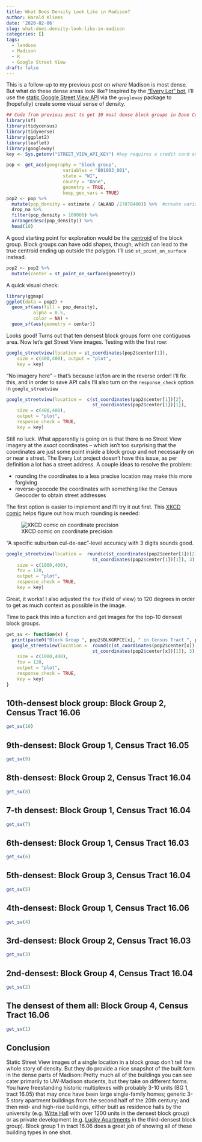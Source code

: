 ```yaml
---
title: What Does Density Look Like in Madison?
author: Harald Kliems
date: '2020-02-06'
slug: what-does-density-look-like-in-madison
categories: []
tags:
  - landuse
  - Madison
  - R
  - Google Street View
draft: false
---
```


This is a follow-up to my previous post on *where* Madison is most dense. But what do these dense areas look like? Inspired by the ["Every Lot" bot]( http://fakeisthenewreal.org/everylot/), I'll use the [static Google Street View API](https://developers.google.com/maps/documentation/streetview/intro) via the `googleway` package to (hopefully) create some visual sense of density. 
```r
## Code from previous post to get 10 most dense block groups in Dane County
library(sf)
library(tidycensus)
library(tidyverse)
library(ggplot2)
library(leaflet)
library(googleway)
key <- Sys.getenv("STREET_VIEW_API_KEY") #key requires a credit card on file

pop <- get_acs(geography = "block group", 
                     variables = "B01003_001", 
                     state = "WI",
                     county = "Dane",
                     geometry = TRUE,
                     keep_geo_vars = TRUE)
pop2 <- pop %>% 
  mutate(pop_density = estimate / (ALAND /27878400)) %>%  #create variable for population density
  drop_na %>%
  filter(pop_density > 100000) %>% 
  arrange(desc(pop_density)) %>% 
  head(10)
```

A good starting point for exploration would be the [centroid](https://en.wikipedia.org/wiki/Centroid#Of_a_polygon) of the block group. Block groups can have odd shapes, though, which can lead to the true centroid ending up outside the polygon. I'll use `st_point_on_surface` instead.

```r
pop2 <- pop2 %>% 
  mutate(center = st_point_on_surface(geometry))
```

A quick visual check:
```r
library(ggmap)
ggplot(data = pop2) +
  geom_sf(aes(fill = pop_density), 
          alpha = 0.5,
          color = NA) +
  geom_sf(aes(geometry = center))
```

Looks good! Turns out that ten densest block groups form one contiguous area. Now let's get Street View images. Testing with the first row:

```r
google_streetview(location = st_coordinates(pop2$center[1]),
    size = c(400,400), output = "plot",
    key = key)
```

"No imagery here" -- that's because lat/lon are in the reverse order! I'll fix this, and in order to save API calls I'll also turn on the `response_check` option in `google_streetview`


```r
google_streetview(location =  c(st_coordinates(pop2$center[1])[2],
                                st_coordinates(pop2$center[1])[1]),
    size = c(400,400), 
    output = "plot",
    response_check = TRUE,
    key = key)
```

Still no luck. What apparently is going on is that there is no Street View imagery at the *exact* coordinates -- which isn't too surprising that the coordinates are just some point inside a block group and not necessarily on or near a street. The Every Lot project doesn't have this issue, as per definition a lot has a street address. A couple ideas to resolve the problem:

* rounding the coordinates to a less precise location may make this more forgiving
* reverse-geocode the coordinates with something like the Census Geocoder to obtain street addresses

The first option is easier to implement and I'll try it out first. This [XKCD comic](https://www.explainxkcd.com/wiki/index.php/2170:_Coordinate_Precision) helps figure out how much rounding is needed:

![XKCD comic on coordinate precision](https://www.explainxkcd.com/wiki/images/8/88/coordinate_precision.png)

"A specific suburban cul-de-sac"-level accuracy with 3 digits sounds good.

```r
google_streetview(location =  round(c(st_coordinates(pop2$center[1])[2],
                                st_coordinates(pop2$center[1])[1]), 3),
    size = c(1000,400), 
    fov = 120,
    output = "plot",
    response_check = TRUE,
    key = key)
```

Great, it works! I also adjusted the `fov` (field of view) to 120 degrees in order to get as much context as possible in the image.

Time to pack this into a function and get images for the top-10 densest block groups.

```r

get_sv <- function(x) {
  print(paste0("Block Group ", pop2$BLKGRPCE[x], " in Census Tract ", pop2$TRACTCE[x], " has a population density of ", round(pop2$pop_density[x], 0), " people per square mile and it looks like so:"))
  google_streetview(location =  round(c(st_coordinates(pop2$center[x])[2],
                                st_coordinates(pop2$center[x])[1]), 3),
    size = c(1000,400), 
    fov = 120,
    output = "plot",
    response_check = TRUE,
    key = key)
}
```

## 10th-densest block group: Block Group 2, Census Tract 16.06

```r
get_sv(10)
```

## 9th-densest: Block Group 1, Census Tract 16.05

```r
get_sv(9)
```


## 8th-densest: Block Group 2, Census Tract 16.04
```r
get_sv(8)
```

## 7-th densest: Block Group 1, Census Tract 16.04
```r
get_sv(7)
```

## 6th-densest: Block Group 1, Census Tract 16.03
```r
get_sv(6)
```

## 5th-densest: Block Group 3, Census Tract 16.04
```r
get_sv(5)
```

## 4th-densest: Block Group 1, Census Tract 16.06
```r
get_sv(4)
```

## 3rd-densest: Block Group 2, Census Tract 16.03
```r
get_sv(3)
```

## 2nd-densest: Block Group 4, Census Tract 16.04
```r
get_sv(2)
```

## The densest of them all: Block Group 4, Census Tract 16.06
```r
get_sv(1)
```

## Conclusion
Static Street View images of a single location in a block group don't tell the whole story of density. But they do provide a nice snapshot of the built form in the dense parts of Madison: Pretty much all of the buildings you can see cater primarily to UW-Madison students, but they take on different forms. You have freestanding historic multiplexes with probably 3-10 units (BG 1, tract 16.05) that may once have been large single-family homes; generic 3-5 story apartment buildings from the second half of the 20th century; and then mid- and high-rise buildings, either built as residence halls by the university (e.g. [Witte Hall](https://www.housing.wisc.edu/residence-halls/witte/) with over 1200 units in the densest block group) or as private development (e.g. [Lucky Apartments](https://lucky.stevebrownapts.com/) in the third-densest block group). Block group 1 in tract 16.06 does a great job of showing all of these building types in one shot.




